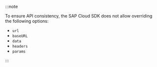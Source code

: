 :::note

To ensure API consistency, the SAP Cloud SDK does not allow overriding the following options:

- `url`
- `baseURL`
- `data`
- `headers`
- `params`

:::
